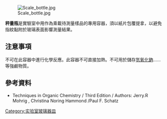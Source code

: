 {{No footnotes|time=2011-09-21T02:13:54+00:00}}
[[File:Scale_bottle.jpg|thumb]]



'''秤量瓶'''是實驗室中用作為乘載待測量樣品的專用容器，須以紙片包覆提拿，以避免指紋黏附於玻璃表面影響測量結果。


==注意事項==
不可在此容器中進行化學反應。此容器不可直接加熱。不可用於儲存[[氫氧化鈉|氫氧化鈉]]......等強鹼物質。

==參考資料==
* Techniques in Organic Chemistry / Third Edition / Authors: Jerry.R Mohrig , Christina Noring Hammond /Paul F. Schatz

{{實驗室設備}}

{{chemistry-stub}}

[[Category:实验室玻璃器皿|Category:实验室玻璃器皿]]